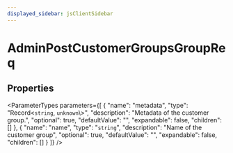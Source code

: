 ```yaml
---
displayed_sidebar: jsClientSidebar
---
```



# AdminPostCustomerGroupsGroupReq

## Properties

<ParameterTypes parameters={[
  {
    "name": "metadata",
    "type": "Record<`string`, `unknown`\\>",
    "description": "Metadata of the customer group.",
    "optional": true,
    "defaultValue": "",
    "expandable": false,
    "children": []
  },
  {
    "name": "name",
    "type": "`string`",
    "description": "Name of the customer group",
    "optional": true,
    "defaultValue": "",
    "expandable": false,
    "children": []
  }
]} />
